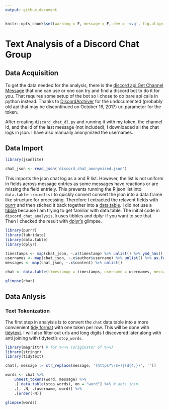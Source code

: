 ```yaml
---
output: github_document
---
```


```r
knitr::opts_chunk$set(warning = F, message = F, dev = 'svg', fig.align = 'center')
```
# Text Analysis of a Discord Chat Group

## Data Acquisition
To get the data needed for the analysis, there is the
[discord api Get Channel Message](https://discordapp.com/developers/docs/resources/channel#get-channel-messages)
that one can use or one can try and find a discord bot to do it for you.
That requires some setup of the bot so I chose to do bare api calls in python instead.
Thanks to
[DiscordArchiver](https://github.com/Jiiks/DiscordArchiver/blob/master/DiscordArchiver/Program.cs#L15)
for the undocumented (probably old api that may be discontinued on October 16, 2017) url parameter for the token.

After creating `discord_chat_dl.py` and running it with my token, the channel id, and the id of the last message (not included),
I downloaded all the chat logs in json.
I have also manually anonymized the usernames.

## Data Import
```r
library(jsonlite)

chat_json <- read_json('discord_chat_anonymized.json')
```
This imports the json chat log as a and R list.
However, the list is not uniform in fields across message entries as some messages have reactions or
are missing the field entriely.
This prevents running the R json list into `data.table::rbindlist` to quickly convert convert the json into a data.frame like
structure for processing.
Therefore I extracted the relavent fields with
[purrr](https://cran.r-project.org/web/packages/purrr/vignettes/other-langs.html) and then stiched it back together into a
[data.table](https://cran.r-project.org/web/packages/data.table/vignettes/datatable-intro.html).
I did not use a
[tibble](https://cran.r-project.org/web/packages/tibble/vignettes/tibble.html)
because I am trying to get familiar with data.table.
The initial code in `discord_chat_analysis.R` uses tibbles and dplyr if you want to see that.
Then I checked the result with [dplyr's](https://cran.r-project.org/web/packages/dplyr/vignettes/dplyr.html) glimpse.

```r
library(purrr)
library(lubridate)
library(data.table)
library(dplyr)

timestamps <- map(chat_json, ~.x$timestamp) %>% unlist() %>% ymd_hms()
usernames <- map(chat_json, ~.x$author$username) %>% unlist() %>% as.factor()
messages <- map(chat_json, ~.x$content) %>% unlist()

chat <- data.table(timestamap = timestamps, username = usernames, message = messages)

glimpse(chat)
```
## Data Anlysis

### Text Tokenization

The first step in analyisis is to convert the `chat` data.table into a more convienient
[tidy format](http://tidytextmining.com/tidytext.html) with one token per row.
This will be done with [tidytext](https://cran.r-project.org/web/packages/tidytext/vignettes/tidytext.html).
I will also filter out urls and long digits I discovered later along with anti joining with tidytext's `stop_words`.

```r
library(magrittr) # for %<>% (originator of %>%)
library(stringr)
library(tidytext)

chat[, message := str_replace(message, '(https?\\S+)|(d{4,})', '')]

words <- chat %>%
	unnest_tokens(word, message) %>%
	.[!data.table(stop_words), on = "word"] %>% # anti join
	.[, .N, .(username, word)] %>%
	.[order(-N)]

glimpse(words)
```
